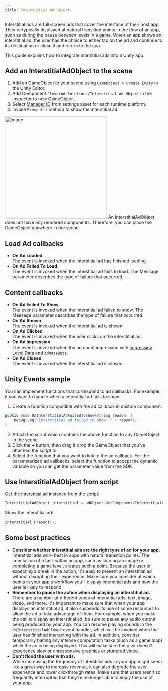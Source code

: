 ```yaml
---
title: Interstitial Ad object
---
```



Interstitial ads are full-screen ads that cover the interface of their host app. They're typically displayed at natural transition points in the flow of an app, such as during the pause between levels in a game. When an app shows an interstitial ad, the user has the choice to either tap on the ad and continue to its destination or close it and return to the app.  

This guide explains how to integrate interstitial ads into a Unity app.    

## Add an InterstitialAdObject to the scene
1. Add an GameObject to your scene using `GameObject > Create Empty` in the Unity Editor.
2. Add Component `CleverAdsSolutions/Interstitial Ad Object` in the inspector to new GameObject.
3. Select [Manager ID](Unity/Configuring-SDK#manager-ids) from settings asset for each runtime platform.
4. Invoke `Present()` method to show the interstitial ad.  

<Image width="326" alt="image" src="/assets/unity/Interstitial-Ad-object-1.png" />


<Info>
An InterstitialAdObject does not have any rendered components. Therefore, you can place the GameObject anywhere in the scene.
</Info>

## Load Ad callbacks
- **On Ad Loaded**  
The event is invoked when the interstitial ad has finished loading.
- **On Ad Failed To Load**  
The event is invoked when the interstitial ad fails to load. The Message parameter describes the type of failure that occurred.

## Content callbacks
- **On Ad Failed To Show**  
The event is invoked when the interstitial ad failed to show. The Message parameter describes the type of failure that occurred.
- **On Ad Shown**  
The event is invoked when the interstitial ad is shown.
- **On Ad Clicked**  
The event is invoked when the user clicks on the interstitial ad.
- **On Ad Impression**  
The event is invoked when the ad count impression with [Impression Level Data](Unity/Impression-Level-Data) and `AdMetaData`.
- **On Ad Closed**  
The event is invoked when the interstitial ad is closed.

## Unity Events sample
You can implement functions that correspond to ad callbacks. For example, if you want to handle when a interstitial ad fails to show:
1. Create a function compatible with the ad callback in custom component.
```c#
public void OnInterstitialAdFailedToShow(string reason) {
    Debug.Log("Interstitial ad failed to show: " + reason);
}
```
2. Attach the script which contains the above function to any GameObject in the scene.
3. Click the **+** button, then drag & drop the GameObject that you've attached the script to.
4. Select the function that you want to link to the ad callback. For the parameterized ad callbacks, select the function to accept the dynamic variable so you can get the parameter value from the SDK.

## Use InterstitialAdObject from script
Get the interstitial ad instance from the script:
```c#
InterstitialAdObject interstitial = adObject.GetComponent<InterstitialAdObject>();
```
Show the interstitial ad:
```c#
interstitial.Present();
```

## Some best practices
- **Consider whether interstitial ads are the right type of ad for your app.**  
Interstitial ads work best in apps with natural transition points. The conclusion of a task within an app, such as sharing an image or completing a game level, creates such a point. Because the user is expecting a break in the action, it's easy to present an interstitial ad without disrupting their experience. Make sure you consider at which points in your app's workflow you'll display interstitial ads and how the user is likely to respond.  
- **Remember to pause the action when displaying an interstitial ad.**  
There are a number of different types of interstitial ads: text, image, video, and more. It's important to make sure that when your app displays an interstitial ad, it also suspends its use of some resources to allow the ad to take advantage of them. For example, when you make the call to display an interstitial ad, be sure to pause any audio output being produced by your app. You can resume playing sounds in the `OnInterstitialAdClosed` event handler, which will be invoked when the user has finished interacting with the ad. In addition, consider temporarily halting any intense computation tasks (such as a game loop) while the ad is being displayed. This will make sure the user doesn't experience slow or unresponsive graphics or stuttered video.
- **Don't flood the user with ads.**  
While increasing the frequency of interstitial ads in your app might seem like a great way to increase revenue, it can also degrade the user experience and lower clickthrough rates. Make sure that users aren't so frequently interrupted that they're no longer able to enjoy the use of your app.
